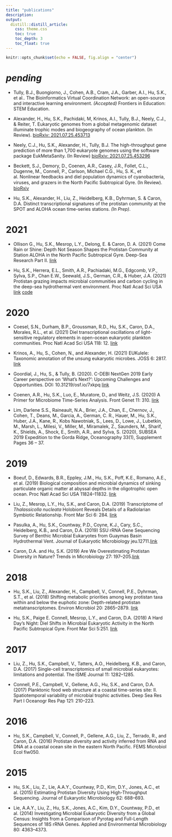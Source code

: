 ```yaml
---
title: "publications"
description:
output: 
  distill::distill_article:
    css: theme.css
    toc: true
    toc_depth: 3
    toc_float: true
---
```


```r
knitr::opts_chunk$set(echo = FALSE, fig.align = "center")
```

# _pending_

* Tully, B.J., Buongiorno, J., Cohen, A.B., Cram, J.A., Garber, A.I., Hu, S.K., et al.. The Bioinformatics Virtual Coordination Network: an open-source and interactive learning environment. _(Accepted)_ Frontiers in Education: STEM Education.

* Alexander, H., Hu, S.K., Pachidaki, M, Krinos, A.I., Tully, B.J., Neely, C.J., & Reiter, T. Eukaryotic genomes from a global metagenomic dataset illuminate trophic modes and biogeography of ocean plankton. (In Review). [bioRxiv: 2021.07.25.453713](https://www.biorxiv.org/content/10.1101/2021.07.25.453713v1)

* Neely, C.J., Hu, S.K., Alexander, H., Tully, B.J. The high-throughput gene prediction of more than 1,700 eukaryote genomes using the software package EukMetaSanity. (In Review) [bioRxiv: 2021.07.25.453296](https://www.biorxiv.org/content/10.1101/2021.07.25.453296v1) 

* Beckett, S.J., Demory, D., Coenen, A.R., Casey, J.R., Follet, C.L., Dugenne, M., Connell, P., Carlson, Michael C.G., Hu, S. K., et al. Nonlinear feedbacks and diel population dynamics of cyanobacteria, viruses, and grazers in the North Paciﬁc Subtropical Gyre. (In Review). [bioRxiv](Nonlinear feedbacks and diel population dynamics of cyanobacteria, viruses, and grazers in the North Paciﬁc Subtropical Gyre)

* Hu, S.K., Alexander, H., Liu, Z., Heidelberg, K.B., Dyhrman, S. & Caron, D.A. Distinct transcriptional signatures of the protistan community at the SPOT and ALOHA ocean time-series stations. _(In Prep)_.

# 2021
* Ollison G., Hu, S.K., Mesrop, L.Y., Delong, E. & Caron, D. A. (2021) Come Rain or Shine: Depth Not Season Shapes the Protistan Community at Station ALOHA in the North Pacific Subtropical Gyre. Deep-Sea Research Part II. [link](https://www.sciencedirect.com/science/article/pii/S0967063721000339)

* Hu, S.K., Herrera, E.L., Smith, A.R., Pachiadaki, M.G., Edgcomb, V.P., Sylva, S.P., Chan E.W., Seewald, J.S., German, C.R., & Huber, J.A. (2021) Protistan grazing impacts microbial communities and carbon cycling in the deep-sea hydrothermal vent environment. Proc Natl Acad Sci USA [link](https://www.pnas.org/content/118/29/e2102674118) [code](https://shu251.github.io/protist-gordaridge-2021/)

# 2020

* Coesel, S.N., Durham, B.P., Groussman, R.D., Hu, S.K., Caron, D.A., Morales, R.L., et al. (2021) Diel transcriptional oscillations of light-sensitive regulatory elements in open-ocean eukaryotic plankton communities. Proc Natl Acad Sci USA 118: 12. [link](https://www.pnas.org/content/118/6/e2011038118)

* Krinos, A., Hu, S., Cohen, N., and Alexander, H. (2021) EUKulele: Taxonomic annotation of the unsung eukaryotic microbes. JOSS 6: 2817. [link](https://joss.theoj.org/papers/10.21105/joss.02817)

* Goordial, J., Hu, S., & Tully, B. (2020). C-DEBI NextGen 2019 Early Career perspective on ‘What’s Next?’: Upcoming Challenges and Opportunities. DOI: 10.31219/osf.io/7xkpq [link](https://www.darkenergybiosphere.org/publication/c-debi-nextgen-2019-early-career-perspective-on-whats-next-upcoming-challenges-and-opportunities/)

* Coenen, A.R., Hu, S.K., Luo, E., Muratore, D., and Weitz, J.S. (2020) A Primer for Microbiome Time-Series Analysis. Front Genet 11: 310. [link](https://www.frontiersin.org/articles/10.3389/fgene.2020.00310/full)

* Lim, Darlene S.S., Raineault, N.A., Brier, J.A., Chan, E., Chernov, J., Cohen, T., Deans, M., Garcia, A., German, C. R., Hauer, M., Hu, S.K., Huber, J.A., Kane, R., Kobs Nawotniak, S., Lees, D., Lowe, J., Lubetkin, M., Marsh, L., Milesi, V., Miller, M., Miramalek, Z., Saunders, M., Sharif, K., Shields, A., Shock, E., Smith, A.R., and Sylva, S. (2020), SUBSEA 2019 Expedition to the Gorda Ridge, Oceanography 33(1), Supplement Pages 36 – 37.

# 2019
* Boeuf, D., Edwards, B.R., Eppley, J.M., Hu, S.K., Poff, K.E., Romano, A.E., et al. (2019) Biological composition and microbial dynamics of sinking particulate organic matter at abyssal depths in the oligotrophic open ocean. Proc Natl Acad Sci USA 11824–11832. [link](https://www.pnas.org/content/116/24/11824)

* Liu, Z., Mesrop, L.Y., Hu, S.K., and Caron, D.A. (2019) Transcriptome of _Thalassicolla nucleata_ Holobiont Reveals Details of a Radiolarian Symbiotic Relationship. Front Mar Sci 6: 284. [link](https://www.frontiersin.org/articles/10.3389/fmars.2019.00284/full)

* Pasulka, A., Hu, S.K., Countway, P.D., Coyne, K.J., Cary, S.C., Heidelberg, K.B., and Caron, D.A. (2019) SSU rRNA Gene Sequencing Survey of Benthic Microbial Eukaryotes from Guaymas Basin Hydrothermal Vent. Journal of Eukaryotic Microbiology jeu.12711.[link](https://onlinelibrary.wiley.com/doi/10.1111/jeu.12711)

* Caron, D.A. and Hu, S.K. (2019) Are We Overestimating Protistan Diversity in Nature? Trends in Microbiology 27: 197–205.[link](https://www.sciencedirect.com/science/article/abs/pii/S0966842X18302324?via%3Dihub)

# 2018
* Hu, S.K., Liu, Z., Alexander, H., Campbell, V., Connell, P.E., Dyhrman, S.T., et al. (2018) Shifting metabolic priorities among key protistan taxa within and below the euphotic zone: Depth-related protistan metatranscriptomes. Environ Microbiol 20: 2865–2879. [link](https://sfamjournals.onlinelibrary.wiley.com/doi/abs/10.1111/1462-2920.14259)

* Hu, S.K., Paige E. Connell, Mesrop, L.Y., and Caron, D.A. (2018) A Hard Day’s Night: Diel Shifts in Microbial Eukaryotic Activity in the North Pacific Subtropical Gyre. Front Mar Sci 5:251. [link](https://dornsife.usc.edu/assets/sites/378/docs/Caron_pdfs/2018_Hu_etal_FrontiersMarineScience.pdf)

# 2017
* Liu, Z., Hu, S.K., Campbell, V., Tatters, A.O., Heidelberg, K.B., and Caron, D.A. (2017) Single-cell transcriptomics of small microbial eukaryotes: limitations and potential. The ISME Journal 11: 1282–1285.

* Connell, P.E., Campbell, V., Gellene, A.G., Hu, S.K., and Caron, D.A. (2017) Planktonic food web structure at a coastal time-series site: II. Spatiotemporal variability of microbial trophic activities. Deep Sea Res Part I Oceanogr Res Pap 121: 210–223.

# 2016
* Hu, S.K., Campbell, V., Connell, P., Gellene, A.G., Liu, Z., Terrado, R., and Caron, D.A. (2016) Protistan diversity and activity inferred from RNA and DNA at a coastal ocean site in the eastern North Pacific. FEMS Microbiol Ecol fiw050.

# 2015 
* Hu, S.K., Liu, Z., Lie, A.A.Y., Countway, P.D., Kim, D.Y., Jones, A.C., et al. (2015) Estimating Protistan Diversity Using High-Throughput Sequencing. Journal of Eukaryotic Microbiology 62: 688–693.

* Lie, A.A.Y., Liu, Z., Hu, S.K., Jones, A.C., Kim, D.Y., Countway, P.D., et al. (2014) Investigating Microbial Eukaryotic Diversity from a Global Census: Insights from a Comparison of Pyrotag and Full-Length Sequences of 18S rRNA Genes. Applied and Environmental Microbiology 80: 4363–4373.
